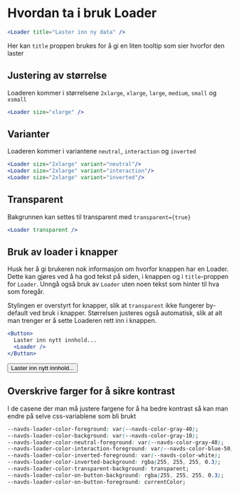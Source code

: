 
<Meta title="ds-react/loader/intro" />

# Hvordan ta i bruk Loader

```jsx
<Loader title="Laster inn ny data" />
```

<Canvas>
  <Loader />
</Canvas>

Her kan `title` proppen brukes for å gi en liten tooltip som sier hvorfor den laster

## Justering av størrelse

Loaderen kommer i størrelsene `2xlarge`, `xlarge`, `large`, `medium`, `small` og `xsmall`

```jsx
<Loader size="xlarge" />
```

<Canvas>
  <Loader size="2xlarge" />
  <Loader size="xlarge" />
  <Loader size="large" />
  <Loader size="medium" />
  <Loader size="small" />
  <Loader size="xsmall" />
</Canvas>

## Varianter

Loaderen kommer i variantene `neutral`, `interaction` og `inverted`

```jsx
<Loader size="2xlarge" variant="neutral"/>
<Loader size="2xlarge" variant="interaction"/>
<Loader size="2xlarge" variant="inverted"/>
```

<Canvas>
  <Loader size="2xlarge" variant="neutral" />
  <Loader size="2xlarge" variant="interaction" />
  <div style={{ backgroundColor: "black" }}>
    <Loader size="2xlarge" variant="inverted" />
  </div>
</Canvas>

## Transparent

Bakgrunnen kan settes til transparent med `transparent={true}`

```jsx
<Loader transparent />
```

<Canvas>
  <Loader size="2xlarge" transparent />
</Canvas>

## Bruk av loader i knapper

Husk her å gi brukeren nok informasjon om hvorfor knappen har en Loader. Dette kan gjøres ved å ha god tekst på siden,
i knappen og i `title`-proppen for `Loader`. Unngå også bruk av `Loader` uten noen tekst som hinter til hva som foregår.

Stylingen er overstyrt for knapper, slik at `transparent` ikke fungerer by-default ved bruk i knapper.
Størrelsen justeres også automatisk, slik at alt man trenger er å sette Loaderen rett inn i knappen.

```jsx
<Button>
  Laster inn nytt innhold...
  <Loader />
</Button>
```

<Canvas>
  <Button>
    Laster inn nytt innhold...
    <Loader />
  </Button>
</Canvas>

## Overskrive farger for å sikre kontrast

I de casene der man må justere fargene for å ha bedre kontrast så kan man endre på selve css-variablene som bli brukt

```css
--navds-loader-color-foreground: var(--navds-color-gray-40);
--navds-loader-color-background: var(--navds-color-gray-10);
--navds-loader-color-neutral-foreground: var(--navds-color-gray-40);
--navds-loader-color-interaction-foreground: var(--navds-color-blue-50);
--navds-loader-color-inverted-foreground: var(--navds-color-white);
--navds-loader-color-inverted-background: rgba(255, 255, 255, 0.3);
--navds-loader-color-transparent-background: transparent;
--navds-loader-color-on-button-background: rgba(255, 255, 255, 0.3);
--navds-loader-color-on-button-foreground: currentColor;
```
